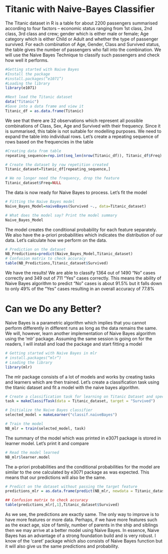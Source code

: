 # Titanic with Naive-Bayes Classifier


The Titanic dataset in R is a table for about 2200 passengers summarised according to four factors – economic status ranging from 1st class, 2nd class, 3rd class and crew; gender which is either male or female; Age category which is either Child or Adult and whether the type of passenger survived. For each combination of Age, Gender, Class and Survived status, the table gives the number of passengers who fall into the combination. We will use the Naive Bayes Technique to classify such passengers and check how well it performs. 

```r
#Getting started with Naive Bayes
#Install the package
#install.packages(“e1071”)
#Loading the library
library(e1071)

#Next load the Titanic dataset
data("Titanic")
#Save into a data frame and view it
Titanic_df = as.data.frame(Titanic)
```

We see that there are 32 observations which represent all possible combinations of Class, Sex, Age and Survived with their frequency. Since it is summarised, this table is not suitable for modelling purposes. We need to expand the table into individual rows. Let’s create a repeating sequence of rows based on the frequencies in the table

```r
#Creating data from table
repeating_sequence=rep.int(seq_len(nrow(Titanic_df)), Titanic_df$Freq) #This will repeat each combination equal to the frequency of each combination

# Create the dataset by row repetition created
Titanic_dataset=Titanic_df[repeating_sequence,]

# We no longer need the frequency, drop the feature
Titanic_dataset$Freq=NULL
```

The data is now ready for Naive Bayes to process. Let’s fit the model

```r
# Fitting the Naive Bayes model
Naive_Bayes_Model=naiveBayes(Survived ~., data=Titanic_dataset)

# What does the model say? Print the model summary
Naive_Bayes_Model
```

The model creates the conditional probability for each feature separately. We also have the a-priori probabilities which indicates the distribution of our data. Let’s calculate how we perform on the data.

```r
# Prediction on the dataset
NB_Predictions=predict(Naive_Bayes_Model,Titanic_dataset)
# Confusion matrix to check accuracy
table(NB_Predictions,Titanic_dataset$Survived)
```

We have the results! We are able to classify 1364 out of 1490 “No” cases correctly and 349 out of 711 “Yes” cases correctly. This means the ability of Naive Bayes algorithm to predict “No” cases is about 91.5% but it falls down to only 49% of the “Yes” cases resulting in an overall accuracy of 77.8%

# Can we Do any Better?
Naive Bayes is a parametric algorithm which implies that you cannot perform differently in different runs as long as the data remains the same. We will, however, learn another implementation of Naive Bayes algorithm using the ‘mlr’ package. Assuming the same session is going on for the readers, I will install and load the package and start fitting a model

```r
# Getting started with Naive Bayes in mlr
# install.packages(“mlr”)
# Loading the library
library(mlr)
```

The mlr package consists of a lot of models and works by creating tasks and learners which are then trained. Let’s create a classification task using the titanic dataset and fit a model with the naive bayes algorithm.

```r
# Create a classification task for learning on Titanic Dataset and specify the target feature
task = makeClassifTask(data = Titanic_dataset, target = "Survived")

# Initialize the Naive Bayes classifier
selected_model = makeLearner("classif.naiveBayes")

# Train the model
NB_mlr = train(selected_model, task)
```

The summary of the model which was printed in e3071 package is stored in learner model. Let’s print it and compare

```r
# Read the model learned  
NB_mlr$learner.model
```

The a-priori probabilities and the conditional probabilities for the model are similar to the one calculated by e3071 package as was expected. This means that our predictions will also be the same.

```r
# Predict on the dataset without passing the target feature
predictions_mlr = as.data.frame(predict(NB_mlr, newdata = Titanic_dataset[,1:3]))

## Confusion matrix to check accuracy
table(predictions_mlr[,1],Titanic_dataset$Survived)
```

As we see, the predictions are exactly same. The only way to improve is to have more features or more data. Perhaps, if we have more features such as the exact age, size of family, number of parents in the ship and siblings then we may arrive at a better model using Naive Bayes. In essence, Naive Bayes has an advantage of a strong foundation build and is very robust. I know of the ‘caret’ package which also consists of Naive Bayes function but it will also give us the same predictions and probability.


